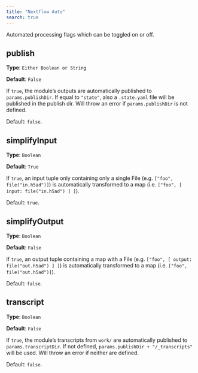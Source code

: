 ```yaml
---
title: "Nextflow Auto"
search: true
---
```


Automated processing flags which can be toggled on or off.

## publish

**Type**: `Either Boolean or String`

**Default**: `False`

If `true`, the module's outputs are automatically published to `params.publishDir`.
If equal to `"state"`, also a `.state.yaml` file will be published in the publish dir.
Will throw an error if `params.publishDir` is not defined.

Default: `false`.


## simplifyInput

**Type**: `Boolean`

**Default**: `True`

If `true`, an input tuple only containing only a single File (e.g. `["foo", file("in.h5ad")]`) is automatically transformed to a map (i.e. `["foo", [ input: file("in.h5ad") ] ]`).

Default: `true`.


## simplifyOutput

**Type**: `Boolean`

**Default**: `False`

If `true`, an output tuple containing a map with a File (e.g. `["foo", [ output: file("out.h5ad") ] ]`) is automatically transformed to a map (i.e. `["foo", file("out.h5ad")]`).

Default: `false`.


## transcript

**Type**: `Boolean`

**Default**: `False`

If `true`, the module's transcripts from `work/` are automatically published to `params.transcriptDir`.
If not defined, `params.publishDir + "/_transcripts"` will be used.
Will throw an error if neither are defined.

Default: `false`.

